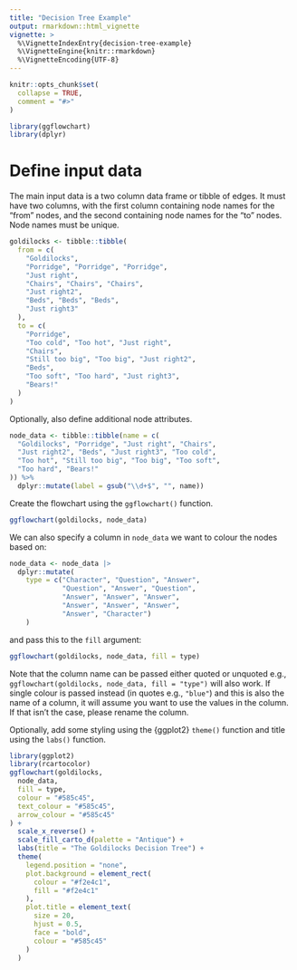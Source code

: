 ```yaml
---
title: "Decision Tree Example"
output: rmarkdown::html_vignette
vignette: >
  %\VignetteIndexEntry{decision-tree-example}
  %\VignetteEngine{knitr::rmarkdown}
  %\VignetteEncoding{UTF-8}
---
```


```r
knitr::opts_chunk$set(
  collapse = TRUE,
  comment = "#>"
)
```

```r
library(ggflowchart)
library(dplyr)
```

# Define input data 

The main input data is a two column data frame or tibble of edges. It must have two columns, with the first column containing node names for the "from" nodes, and the second containing node names for the "to" nodes. Node names must be unique.

```r
goldilocks <- tibble::tibble(
  from = c(
    "Goldilocks",
    "Porridge", "Porridge", "Porridge",
    "Just right",
    "Chairs", "Chairs", "Chairs",
    "Just right2",
    "Beds", "Beds", "Beds",
    "Just right3"
  ),
  to = c(
    "Porridge",
    "Too cold", "Too hot", "Just right",
    "Chairs",
    "Still too big", "Too big", "Just right2",
    "Beds",
    "Too soft", "Too hard", "Just right3",
    "Bears!"
  )
)
```

Optionally, also define additional node attributes. 

```r
node_data <- tibble::tibble(name = c(
  "Goldilocks", "Porridge", "Just right", "Chairs",
  "Just right2", "Beds", "Just right3", "Too cold",
  "Too hot", "Still too big", "Too big", "Too soft",
  "Too hard", "Bears!"
)) %>%
  dplyr::mutate(label = gsub("\\d+$", "", name))
```

Create the flowchart using the `ggflowchart()` function.

```r
ggflowchart(goldilocks, node_data)
```

We can also specify a column in `node_data` we want to colour the nodes based on: 

```r
node_data <- node_data |> 
  dplyr::mutate(
    type = c("Character", "Question", "Answer",
             "Question", "Answer", "Question",
             "Answer", "Answer", "Answer",
             "Answer", "Answer", "Answer",
             "Answer", "Character")
    )
```

and pass this to the `fill` argument:

```r
ggflowchart(goldilocks, node_data, fill = type)
```

Note that the column name can be passed either quoted or unquoted e.g., `ggflowchart(goldilocks, node_data, fill = "type")` will also work. If single colour is passed instead (in quotes e.g., `"blue"`) and this is also the name of a column, it will assume you want to use the values in the column. If that isn't the case, please rename the column.

Optionally, add some styling using the {ggplot2} `theme()` function and title using the `labs()` function.

```r
library(ggplot2)
library(rcartocolor)
ggflowchart(goldilocks,
  node_data,
  fill = type,
  colour = "#585c45",
  text_colour = "#585c45",
  arrow_colour = "#585c45"
) +
  scale_x_reverse() +
  scale_fill_carto_d(palette = "Antique") +
  labs(title = "The Goldilocks Decision Tree") +
  theme(
    legend.position = "none",
    plot.background = element_rect(
      colour = "#f2e4c1",
      fill = "#f2e4c1"
    ),
    plot.title = element_text(
      size = 20,
      hjust = 0.5,
      face = "bold",
      colour = "#585c45"
    )
  )
```
